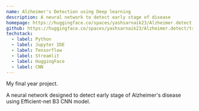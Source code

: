 ```yaml
---
name: Alzheimer's Detection using Deep learning
description: A neural network to detect early stage of disease
homepage: https://huggingface.co/spaces/yashsarnaik23/Alzheimer.detect
github: https://huggingface.co/spaces/yashsarnaik23/Alzheimer.detect/tree/main
techstack:
  - label: Python
  - label: Jupyter IDE
  - label: Tensorflow
  - label: Streamlit
  - label: HuggingFace
  - label: CNN
---
```


My final year project.

A neural network designed to detect early stage of Alzheimer's disease using Efficient-net B3 CNN model.
